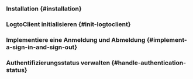 

<GuideTip />

### Installation \{#installation}

<AddSdk />

### LogtoClient initialisieren \{#init-logtoclient}

<InitClient />

### Implementiere eine Anmeldung und Abmeldung \{#implement-a-sign-in-and-sign-out}

<ImplementSignInAndSignOut />

### Authentifizierungsstatus verwalten \{#handle-authentication-status}

<HandleAuthenticationStatus />

<Checkpoint />
